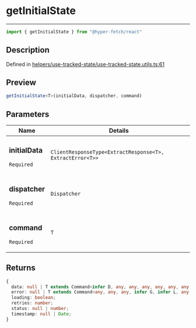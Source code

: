 

# getInitialState

<div class="api-docs__separator" data-reactroot="">

---

</div><div class="api-docs__import" data-reactroot="">

```ts
import { getInitialState } from "@hyper-fetch/react"
```

</div><div class="api-docs__section">

## Description

</div><div class="api-docs__description"><span class="api-docs__do-not-parse">



</span></div><p class="api-docs__definition">

Defined in [helpers/use-tracked-state/use-tracked-state.utils.ts:61](https://github.com/BetterTyped/hyper-fetch/blob/993719ed/packages/react/src/helpers/use-tracked-state/use-tracked-state.utils.ts#L61)

</p><div class="api-docs__section">

## Preview

</div><div class="api-docs__preview fn">

```ts
getInitialState<T>(initialData, dispatcher, command)
```

</div><div class="api-docs__section">

## Parameters

</div><div class="api-docs__parameters"><table><thead><tr><th>Name</th><th>Details</th></tr></thead><tbody><tr param-data="initialData"><td class="api-docs__param-name required">

### initialData 

`Required`

</td><td class="api-docs__param-type">

`ClientResponseType<ExtractResponse<T>, ExtractError<T>>`

</td></tr><tr param-data="dispatcher"><td class="api-docs__param-name required">

### dispatcher 

`Required`

</td><td class="api-docs__param-type">

`Dispatcher`

</td></tr><tr param-data="command"><td class="api-docs__param-name required">

### command 

`Required`

</td><td class="api-docs__param-type">

`T`

</td></tr></tbody></table></div><div class="api-docs__section">

## Returns

</div><div class="api-docs__returns">

```ts
{
  data: null | T extends Command<infer D, any, any, any, any, any, any, any, any, any, any> ? D : never;
  error: null | T extends Command<any, any, any, infer G, infer L, any, any, any, any, any, any> ? \G\ | \L\ : never;
  loading: boolean;
  retries: number;
  status: null | number;
  timestamp: null | Date;
}
```

</div>